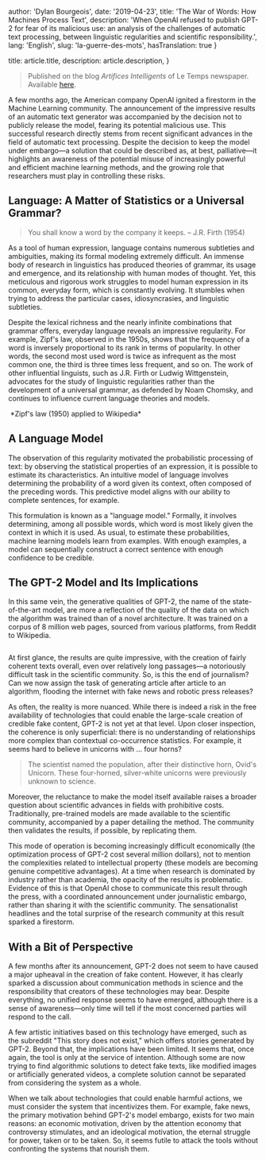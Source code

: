 
  author: 'Dylan Bourgeois',
  date: '2019-04-23',
  title: 'The War of Words: How Machines Process Text',
  description: 'When OpenAI refused to publish GPT-2 for fear of its malicious use: an analysis of the challenges of automatic text processing, between linguistic regularities and scientific responsibility.',
  lang: 'English',
  slug: 'la-guerre-des-mots',
  hasTranslation: true
}

  title: article.title,
  description: article.description,
}


> Published on the blog _Artifices Intelligents_ of Le Temps newspaper. Available [here](https://blogs.letemps.ch/dylan-bourgeois/2019/04/23/la-guerre-des-mots-comment-les-machines-traitent-le-texte/).

A few months ago, the American company OpenAI ignited a firestorm in the Machine Learning community. The announcement of the impressive results of an automatic text generator was accompanied by the decision not to publicly release the model, fearing its potential malicious use. This successful research directly stems from recent significant advances in the field of automatic text processing. Despite the decision to keep the model under embargo—a solution that could be described as, at best, palliative—it highlights an awareness of the potential misuse of increasingly powerful and efficient machine learning methods, and the growing role that researchers must play in controlling these risks.

## Language: A Matter of Statistics or a Universal Grammar?

> You shall know a word by the company it keeps. – J.R. Firth (1954)

As a tool of human expression, language contains numerous subtleties and ambiguities, making its formal modeling extremely difficult. An immense body of research in linguistics has produced theories of grammar, its usage and emergence, and its relationship with human modes of thought. Yet, this meticulous and rigorous work struggles to model human expression in its common, everyday form, which is constantly evolving. It stumbles when trying to address the particular cases, idiosyncrasies, and linguistic subtleties.

Despite the lexical richness and the nearly infinite combinations that grammar offers, everyday language reveals an impressive regularity. For example, Zipf's law, observed in the 1950s, shows that the frequency of a word is inversely proportional to its rank in terms of popularity. In other words, the second most used word is twice as infrequent as the most common one, the third is three times less frequent, and so on. The work of other influential linguists, such as J.R. Firth or Ludwig Wittgenstein, advocates for the study of linguistic regularities rather than the development of a universal grammar, as defended by Noam Chomsky, and continues to influence current language theories and models.

<Image src={zipfWiki} alt="" />
*Zipf's law (1950) applied to Wikipedia*

## A Language Model

The observation of this regularity motivated the probabilistic processing of text: by observing the statistical properties of an expression, it is possible to estimate its characteristics. An intuitive model of language involves determining the probability of a word given its context, often composed of the preceding words. This predictive model aligns with our ability to complete sentences, for example.

This formulation is known as a "language model." Formally, it involves determining, among all possible words, which word is most likely given the context in which it is used. As usual, to estimate these probabilities, machine learning models learn from examples. With enough examples, a model can sequentially construct a correct sentence with enough confidence to be credible.

## The GPT-2 Model and Its Implications

In this same vein, the generative qualities of GPT-2, the name of the state-of-the-art model, are more a reflection of the quality of the data on which the algorithm was trained than of a novel architecture. It was trained on a corpus of 8 million web pages, sourced from various platforms, from Reddit to Wikipedia.

<Image src={promptExample} alt="" />

At first glance, the results are quite impressive, with the creation of fairly coherent texts overall, even over relatively long passages—a notoriously difficult task in the scientific community. So, is this the end of journalism? Can we now assign the task of generating article after article to an algorithm, flooding the internet with fake news and robotic press releases?

As often, the reality is more nuanced. While there is indeed a risk in the free availability of technologies that could enable the large-scale creation of credible fake content, GPT-2 is not yet at that level. Upon closer inspection, the coherence is only superficial: there is no understanding of relationships more complex than contextual co-occurrence statistics. For example, it seems hard to believe in unicorns with ... four horns?

> The scientist named the population, after their distinctive horn, Ovid's Unicorn. These four-horned, silver-white unicorns were previously unknown to science.

Moreover, the reluctance to make the model itself available raises a broader question about scientific advances in fields with prohibitive costs. Traditionally, pre-trained models are made available to the scientific community, accompanied by a paper detailing the method. The community then validates the results, if possible, by replicating them.

This mode of operation is becoming increasingly difficult economically (the optimization process of GPT-2 cost several million dollars), not to mention the complexities related to intellectual property (these models are becoming genuine competitive advantages). At a time when research is dominated by industry rather than academia, the opacity of the results is problematic. Evidence of this is that OpenAI chose to communicate this result through the press, with a coordinated announcement under journalistic embargo, rather than sharing it with the scientific community. The sensationalist headlines and the total surprise of the research community at this result sparked a firestorm.

## With a Bit of Perspective

A few months after its announcement, GPT-2 does not seem to have caused a major upheaval in the creation of fake content. However, it has clearly sparked a discussion about communication methods in science and the responsibility that creators of these technologies may bear. Despite everything, no unified response seems to have emerged, although there is a sense of awareness—only time will tell if the most concerned parties will respond to the call.

A few artistic initiatives based on this technology have emerged, such as the subreddit "This story does not exist," which offers stories generated by GPT-2. Beyond that, the implications have been limited. It seems that, once again, the tool is only at the service of intention. Although some are now trying to find algorithmic solutions to detect fake texts, like modified images or artificially generated videos, a complete solution cannot be separated from considering the system as a whole.

When we talk about technologies that could enable harmful actions, we must consider the system that incentivizes them. For example, fake news, the primary motivation behind GPT-2's model embargo, exists for two main reasons: an economic motivation, driven by the attention economy that controversy stimulates, and an ideological motivation, the eternal struggle for power, taken or to be taken. So, it seems futile to attack the tools without confronting the systems that nourish them. 